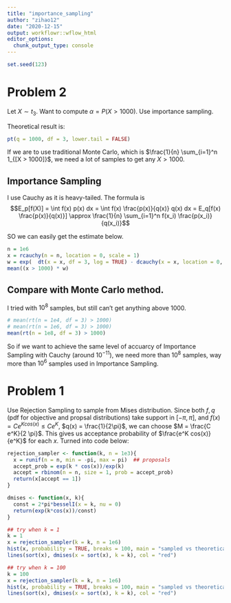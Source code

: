```yaml
---
title: "importance_sampling"
author: "zihao12"
date: "2020-12-15"
output: workflowr::wflow_html
editor_options:
  chunk_output_type: console
---
```


```r
set.seed(123)
```


# Problem 2
Let $X \sim t_3$. Want to compute $\alpha = P(X > 1000)$. Use importance sampling.

Theoretical result is:
```r
pt(q = 1000, df = 3, lower.tail = FALSE)
```
If we are to use traditional Monte Carlo, which is $\frac{1}{n} \sum_{i=1}^n 1_{[X > 1000]}$, we need a lot of samples to get any $X > 1000$. 

## Importance Sampling
I use Cauchy as it is heavy-tailed. The formula is $$E_p[f(X)] = \int f(x) p(x) dx = \int f(x) \frac{p(x)}{q(x)} q(x) dx = E_q[f(x) \frac{p(x)}{q(x)}] \approx \frac{1}{n} \sum_{i=1}^n f(x_i) \frac{p(x_i)}{q(x_i)}$$

SO we can easily get the estimate below. 
```r
n = 1e6
x = rcauchy(n = n, location = 0, scale = 1)
w = exp(  dt(x = x, df = 3, log = TRUE) - dcauchy(x = x, location = 0, scale = 1, log = TRUE))
mean((x > 1000) * w)
```


## Compare with Monte Carlo method. 
I tried with $10^8$ samples, but still can't get anything above $1000$. 
```r
# mean(rt(n = 1e4, df = 3) > 1000)
# mean(rt(n = 1e6, df = 3) > 1000)
mean(rt(n = 1e8, df = 3) > 1000)
```
So if we want to achieve the same level of accuarcy of Importance Sampling with Cauchy (around $10^{-11}$), we need more than $10^8$ samples, way more than $10^6$ samples used in Importance Sampling.

# Problem 1
Use Rejection Sampling to sample from Mises distribution. Since both $f, q$ (pdf for objective and propsal distributions) take support in $[-\pi, \pi]$, and $f(x) = C e^{K cos(x)} \leq C e^K$, $q(x) = \frac{1}{2\pi}$, we can choose $M = \frac{C e^K}{2 \pi}$. This gives us acceptance probability of $\frac{e^K cos(x)}{e^K}$ for each $x$. Turned into code below:
```r
rejection_sampler <- function(k, n = 1e3){
  x = runif(n = n, min = -pi, max = pi)  ## proposals
  accept_prob = exp(k * cos(x))/exp(k)
  accept = rbinom(n = n, size = 1, prob = accept_prob)
  return(x[accept == 1])
}

dmises <- function(x, k){
  const = 2*pi*besselI(x = k, nu = 0)
  return(exp(k*cos(x))/const)
}
```


```r
## try when k = 1
k = 1
x = rejection_sampler(k = k, n = 1e6)
hist(x, probability = TRUE, breaks = 100, main = "sampled vs theoretical (kappa = 1)")
lines(sort(x), dmises(x = sort(x), k = k), col = "red")

## try when k = 100
k = 100
x = rejection_sampler(k = k, n = 1e6)
hist(x, probability = TRUE, breaks = 100, main = "sampled vs theoretical (kappa = 100)")
lines(sort(x), dmises(x = sort(x), k = k), col = "red")
```



